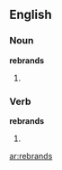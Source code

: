 ==English==

===Noun===
'''rebrands'''

# {{plural of|[[rebrand]]}}

===Verb===
'''rebrands'''
# {{third-person singular of|[[rebrand]]}}

{{anagrams:en/abdenrrs}}
[[ar:rebrands]]